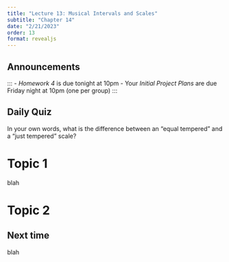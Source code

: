 ```yaml
---
title: "Lecture 13: Musical Intervals and Scales"
subtitle: "Chapter 14"
date: "2/21/2023"
order: 13
format: revealjs
---
```


## Announcements

:::
- *Homework 4* is due tonight at 10pm 
- Your *Initial Project Plans* are due Friday night at 10pm (one per group)
:::

## Daily Quiz
In your own words, what is the difference between an "equal tempered" and a "just tempered" scale?

# Topic 1
blah

# Topic 2

## Next time
blah